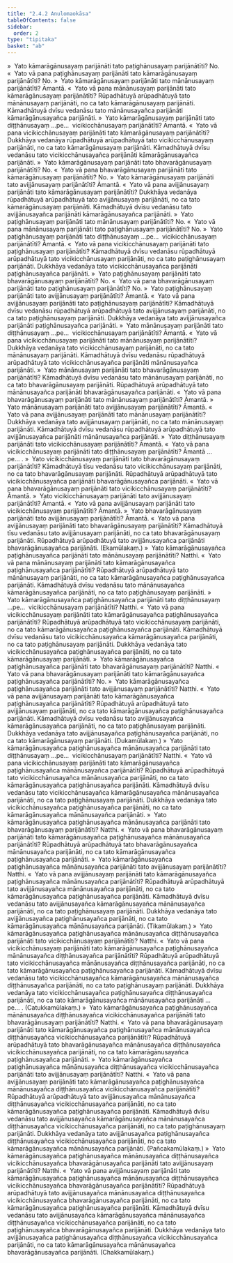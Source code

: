 ```yaml
---
title: "2.4.2 Anulomaokāsa"
tableOfContents: false
sidebar:
  order: 2
type: "tipitaka"
basket: "ab"
---
```



<DynamicBreadcrumb />

<Division number="209">

<Paragraph number="1415">
»  Yato kāmarāgānusayaṃ parijānāti tato paṭighānusayaṃ parijānātīti? No.
</Paragraph>

<Paragraph number="1416">
«  Yato vā pana paṭighānusayaṃ parijānāti tato kāmarāgānusayaṃ parijānātīti? No.
</Paragraph>

<Paragraph number="1417">
»  Yato kāmarāgānusayaṃ parijānāti tato mānānusayaṃ parijānātīti? Āmantā.
</Paragraph>

<Paragraph number="1418">
«  Yato vā pana mānānusayaṃ parijānāti tato kāmarāgānusayaṃ parijānātīti?
</Paragraph>

<Paragraph number="1419">
Rūpadhātuyā arūpadhātuyā tato mānānusayaṃ parijānāti, no ca tato kāmarāgānusayaṃ parijānāti. Kāmadhātuyā dvīsu vedanāsu tato mānānusayañca parijānāti kāmarāgānusayañca parijānāti.
</Paragraph>

<Paragraph number="1420">
»  Yato kāmarāgānusayaṃ parijānāti tato diṭṭhānusayaṃ …pe…  vicikicchānusayaṃ parijānātīti? Āmantā.
</Paragraph>

<Paragraph number="1421">
«  Yato vā pana vicikicchānusayaṃ parijānāti tato kāmarāgānusayaṃ parijānātīti?
</Paragraph>

<Paragraph number="1422">
Dukkhāya vedanāya rūpadhātuyā arūpadhātuyā tato vicikicchānusayaṃ parijānāti, no ca tato kāmarāgānusayaṃ parijānāti. Kāmadhātuyā dvīsu vedanāsu tato vicikicchānusayañca parijānāti kāmarāgānusayañca parijānāti.
</Paragraph>

<Paragraph number="1423">
»  Yato kāmarāgānusayaṃ parijānāti tato bhavarāgānusayaṃ parijānātīti? No.
</Paragraph>

<Paragraph number="1424">
«  Yato vā pana bhavarāgānusayaṃ parijānāti tato kāmarāgānusayaṃ parijānātīti? No.
</Paragraph>

<Paragraph number="1425">
»  Yato kāmarāgānusayaṃ parijānāti tato avijjānusayaṃ parijānātīti? Āmantā.
</Paragraph>

<Paragraph number="1426">
«  Yato vā pana avijjānusayaṃ parijānāti tato kāmarāgānusayaṃ parijānātīti?
</Paragraph>

<Paragraph number="1427">
Dukkhāya vedanāya rūpadhātuyā arūpadhātuyā tato avijjānusayaṃ parijānāti, no ca tato kāmarāgānusayaṃ parijānāti. Kāmadhātuyā dvīsu vedanāsu tato avijjānusayañca parijānāti kāmarāgānusayañca parijānāti.
</Paragraph>

</Division>
<Division number="210">

<Paragraph number="1428">
»  Yato paṭighānusayaṃ parijānāti tato mānānusayaṃ parijānātīti? No.
</Paragraph>

<Paragraph number="1429">
«  Yato vā pana mānānusayaṃ parijānāti tato paṭighānusayaṃ parijānātīti? No.
</Paragraph>

<Paragraph number="1430">
»  Yato paṭighānusayaṃ parijānāti tato diṭṭhānusayaṃ …pe…  vicikicchānusayaṃ parijānātīti? Āmantā.
</Paragraph>

<Paragraph number="1431">
«  Yato vā pana vicikicchānusayaṃ parijānāti tato paṭighānusayaṃ parijānātīti?
</Paragraph>

<Paragraph number="1432">
Kāmadhātuyā dvīsu vedanāsu rūpadhātuyā arūpadhātuyā tato vicikicchānusayaṃ parijānāti, no ca tato paṭighānusayaṃ parijānāti. Dukkhāya vedanāya tato vicikicchānusayañca parijānāti paṭighānusayañca parijānāti.
</Paragraph>

<Paragraph number="1433">
»  Yato paṭighānusayaṃ parijānāti tato bhavarāgānusayaṃ parijānātīti? No.
</Paragraph>

<Paragraph number="1434">
«  Yato vā pana bhavarāgānusayaṃ parijānāti tato paṭighānusayaṃ parijānātīti? No.
</Paragraph>

<Paragraph number="1435">
»  Yato paṭighānusayaṃ parijānāti tato avijjānusayaṃ parijānātīti? Āmantā.
</Paragraph>

<Paragraph number="1436">
«  Yato vā pana avijjānusayaṃ parijānāti tato paṭighānusayaṃ parijānātīti?
</Paragraph>

<Paragraph number="1437">
Kāmadhātuyā dvīsu vedanāsu rūpadhātuyā arūpadhātuyā tato avijjānusayaṃ parijānāti, no ca tato paṭighānusayaṃ parijānāti. Dukkhāya vedanāya tato avijjānusayañca parijānāti paṭighānusayañca parijānāti.
</Paragraph>

</Division>
<Division number="211">

<Paragraph number="1438">
»  Yato mānānusayaṃ parijānāti tato diṭṭhānusayaṃ …pe…  vicikicchānusayaṃ parijānātīti? Āmantā.
</Paragraph>

<Paragraph number="1439">
«  Yato vā pana vicikicchānusayaṃ parijānāti tato mānānusayaṃ parijānātīti?
</Paragraph>

<Paragraph number="1440">
Dukkhāya vedanāya tato vicikicchānusayaṃ parijānāti, no ca tato mānānusayaṃ parijānāti. Kāmadhātuyā dvīsu vedanāsu rūpadhātuyā arūpadhātuyā tato vicikicchānusayañca parijānāti mānānusayañca parijānāti.
</Paragraph>

<Paragraph number="1441">
»  Yato mānānusayaṃ parijānāti tato bhavarāgānusayaṃ parijānātīti?
</Paragraph>

<Paragraph number="1442">
Kāmadhātuyā dvīsu vedanāsu tato mānānusayaṃ parijānāti, no ca tato bhavarāgānusayaṃ parijānāti. Rūpadhātuyā arūpadhātuyā tato mānānusayañca parijānāti bhavarāgānusayañca parijānāti.
</Paragraph>

<Paragraph number="1443">
«  Yato vā pana bhavarāgānusayaṃ parijānāti tato mānānusayaṃ parijānātīti? Āmantā.
</Paragraph>

<Paragraph number="1444">
»  Yato mānānusayaṃ parijānāti tato avijjānusayaṃ parijānātīti? Āmantā.
</Paragraph>

<Paragraph number="1445">
«  Yato vā pana avijjānusayaṃ parijānāti tato mānānusayaṃ parijānātīti?
</Paragraph>

<Paragraph number="1446">
Dukkhāya vedanāya tato avijjānusayaṃ parijānāti, no ca tato mānānusayaṃ parijānāti. Kāmadhātuyā dvīsu vedanāsu rūpadhātuyā arūpadhātuyā tato avijjānusayañca parijānāti mānānusayañca parijānāti.
</Paragraph>

</Division>
<Division number="212">

<Paragraph number="1447">
»  Yato diṭṭhānusayaṃ parijānāti tato vicikicchānusayaṃ parijānātīti? Āmantā.
</Paragraph>

<Paragraph number="1448">
«  Yato vā pana vicikicchānusayaṃ parijānāti tato diṭṭhānusayaṃ parijānātīti? Āmantā …pe… .
</Paragraph>

</Division>
<Division number="213">

<Paragraph number="1449">
»  Yato vicikicchānusayaṃ parijānāti tato bhavarāgānusayaṃ parijānātīti?
</Paragraph>

<Paragraph number="1450">
Kāmadhātuyā tīsu vedanāsu tato vicikicchānusayaṃ parijānāti, no ca tato bhavarāgānusayaṃ parijānāti. Rūpadhātuyā arūpadhātuyā tato vicikicchānusayañca parijānāti bhavarāgānusayañca parijānāti.
</Paragraph>

<Paragraph number="1451">
«  Yato vā pana bhavarāgānusayaṃ parijānāti tato vicikicchānusayaṃ parijānātīti? Āmantā.
</Paragraph>

<Paragraph number="1452">
»  Yato vicikicchānusayaṃ parijānāti tato avijjānusayaṃ parijānātīti? Āmantā.
</Paragraph>

<Paragraph number="1453">
«  Yato vā pana avijjānusayaṃ parijānāti tato vicikicchānusayaṃ parijānātīti? Āmantā.
</Paragraph>

</Division>
<Division number="214">

<Paragraph number="1454">
»  Yato bhavarāgānusayaṃ parijānāti tato avijjānusayaṃ parijānātīti? Āmantā.
</Paragraph>

<Paragraph number="1455">
«  Yato vā pana avijjānusayaṃ parijānāti tato bhavarāgānusayaṃ parijānātīti?
</Paragraph>

<Paragraph number="1456">
Kāmadhātuyā tīsu vedanāsu tato avijjānusayaṃ parijānāti, no ca tato bhavarāgānusayaṃ parijānāti. Rūpadhātuyā arūpadhātuyā tato avijjānusayañca parijānāti bhavarāgānusayañca parijānāti. (Ekamūlakaṃ.)
</Paragraph>

</Division>
<Division number="215">

<Paragraph number="1457">
»  Yato kāmarāgānusayañca paṭighānusayañca parijānāti tato mānānusayaṃ parijānātīti? Natthi.
</Paragraph>

<Paragraph number="1458">
«  Yato vā pana mānānusayaṃ parijānāti tato kāmarāgānusayañca paṭighānusayañca parijānātīti?
</Paragraph>

<Paragraph number="1459">
Rūpadhātuyā arūpadhātuyā tato mānānusayaṃ parijānāti, no ca tato kāmarāgānusayañca paṭighānusayañca parijānāti. Kāmadhātuyā dvīsu vedanāsu tato mānānusayañca kāmarāgānusayañca parijānāti, no ca tato paṭighānusayaṃ parijānāti.
</Paragraph>

<Paragraph number="1460">
»  Yato kāmarāgānusayañca paṭighānusayañca parijānāti tato diṭṭhānusayaṃ …pe…  vicikicchānusayaṃ parijānātīti? Natthi.
</Paragraph>

<Paragraph number="1461">
«  Yato vā pana vicikicchānusayaṃ parijānāti tato kāmarāgānusayañca paṭighānusayañca parijānātīti?
</Paragraph>

<Paragraph number="1462">
Rūpadhātuyā arūpadhātuyā tato vicikicchānusayaṃ parijānāti, no ca tato kāmarāgānusayañca paṭighānusayañca parijānāti. Kāmadhātuyā dvīsu vedanāsu tato vicikicchānusayañca kāmarāgānusayañca parijānāti, no ca tato paṭighānusayaṃ parijānāti. Dukkhāya vedanāya tato vicikicchānusayañca paṭighānusayañca parijānāti, no ca tato kāmarāgānusayaṃ parijānāti.
</Paragraph>

<Paragraph number="1463">
»  Yato kāmarāgānusayañca paṭighānusayañca parijānāti tato bhavarāgānusayaṃ parijānātīti? Natthi.
</Paragraph>

<Paragraph number="1464">
«  Yato vā pana bhavarāgānusayaṃ parijānāti tato kāmarāgānusayañca paṭighānusayañca parijānātīti? No.
</Paragraph>

<Paragraph number="1465">
»  Yato kāmarāgānusayañca paṭighānusayañca parijānāti tato avijjānusayaṃ parijānātīti? Natthi.
</Paragraph>

<Paragraph number="1466">
«  Yato vā pana avijjānusayaṃ parijānāti tato kāmarāgānusayañca paṭighānusayañca parijānātīti?
</Paragraph>

<Paragraph number="1467">
Rūpadhātuyā arūpadhātuyā tato avijjānusayaṃ parijānāti, no ca tato kāmarāgānusayañca paṭighānusayañca parijānāti. Kāmadhātuyā dvīsu vedanāsu tato avijjānusayañca kāmarāgānusayañca parijānāti, no ca tato paṭighānusayaṃ parijānāti. Dukkhāya vedanāya tato avijjānusayañca paṭighānusayañca parijānāti, no ca tato kāmarāgānusayaṃ parijānāti. (Dukamūlakaṃ.)
</Paragraph>

</Division>
<Division number="216">

<Paragraph number="1468">
»  Yato kāmarāgānusayañca paṭighānusayañca mānānusayañca parijānāti tato diṭṭhānusayaṃ …pe…  vicikicchānusayaṃ parijānātīti? Natthi.
</Paragraph>

<Paragraph number="1469">
«  Yato vā pana vicikicchānusayaṃ parijānāti tato kāmarāgānusayañca paṭighānusayañca mānānusayañca parijānātīti?
</Paragraph>

<Paragraph number="1470">
Rūpadhātuyā arūpadhātuyā tato vicikicchānusayañca mānānusayañca parijānāti, no ca tato kāmarāgānusayañca paṭighānusayañca parijānāti. Kāmadhātuyā dvīsu vedanāsu tato vicikicchānusayañca kāmarāgānusayañca mānānusayañca parijānāti, no ca tato paṭighānusayaṃ parijānāti. Dukkhāya vedanāya tato vicikicchānusayañca paṭighānusayañca parijānāti, no ca tato kāmarāgānusayañca mānānusayañca parijānāti.
</Paragraph>

<Paragraph number="1471">
»  Yato kāmarāgānusayañca paṭighānusayañca mānānusayañca parijānāti tato bhavarāgānusayaṃ parijānātīti? Natthi.
</Paragraph>

<Paragraph number="1472">
«  Yato vā pana bhavarāgānusayaṃ parijānāti tato kāmarāgānusayañca paṭighānusayañca mānānusayañca parijānātīti?
</Paragraph>

<Paragraph number="1473">
Rūpadhātuyā arūpadhātuyā tato bhavarāgānusayañca mānānusayañca parijānāti, no ca tato kāmarāgānusayañca paṭighānusayañca parijānāti.
</Paragraph>

<Paragraph number="1474">
»  Yato kāmarāgānusayañca paṭighānusayañca mānānusayañca parijānāti tato avijjānusayaṃ parijānātīti? Natthi.
</Paragraph>

<Paragraph number="1475">
«  Yato vā pana avijjānusayaṃ parijānāti tato kāmarāgānusayañca paṭighānusayañca mānānusayañca parijānātīti?
</Paragraph>

<Paragraph number="1476">
Rūpadhātuyā arūpadhātuyā tato avijjānusayañca mānānusayañca parijānāti, no ca tato kāmarāgānusayañca paṭighānusayañca parijānāti. Kāmadhātuyā dvīsu vedanāsu tato avijjānusayañca kāmarāgānusayañca mānānusayañca parijānāti, no ca tato paṭighānusayaṃ parijānāti. Dukkhāya vedanāya tato avijjānusayañca paṭighānusayañca parijānāti, no ca tato kāmarāgānusayañca mānānusayañca parijānāti. (Tikamūlakaṃ.)
</Paragraph>

</Division>
<Division number="217">

<Paragraph number="1477">
»  Yato kāmarāgānusayañca paṭighānusayañca mānānusayañca diṭṭhānusayañca parijānāti tato vicikicchānusayaṃ parijānātīti? Natthi.
</Paragraph>

<Paragraph number="1478">
«  Yato vā pana vicikicchānusayaṃ parijānāti tato kāmarāgānusayañca paṭighānusayañca mānānusayañca diṭṭhānusayañca parijānātīti?
</Paragraph>

<Paragraph number="1479">
Rūpadhātuyā arūpadhātuyā tato vicikicchānusayañca mānānusayañca diṭṭhānusayañca parijānāti, no ca tato kāmarāgānusayañca paṭighānusayañca parijānāti. Kāmadhātuyā dvīsu vedanāsu tato vicikicchānusayañca kāmarāgānusayañca mānānusayañca diṭṭhānusayañca parijānāti, no ca tato paṭighānusayaṃ parijānāti. Dukkhāya vedanāya tato vicikicchānusayañca paṭighānusayañca diṭṭhānusayañca parijānāti, no ca tato kāmarāgānusayañca mānānusayañca parijānāti …pe… . (Catukkamūlakaṃ.)
</Paragraph>

</Division>
<Division number="218">

<Paragraph number="1480">
»  Yato kāmarāgānusayañca paṭighānusayañca mānānusayañca diṭṭhānusayañca vicikicchānusayañca parijānāti tato bhavarāgānusayaṃ parijānātīti? Natthi.
</Paragraph>

<Paragraph number="1481">
«  Yato vā pana bhavarāgānusayaṃ parijānāti tato kāmarāgānusayañca paṭighānusayañca mānānusayañca diṭṭhānusayañca vicikicchānusayañca parijānātīti?
</Paragraph>

<Paragraph number="1482">
Rūpadhātuyā arūpadhātuyā tato bhavarāgānusayañca mānānusayañca diṭṭhānusayañca vicikicchānusayañca parijānāti, no ca tato kāmarāgānusayañca paṭighānusayañca parijānāti.
</Paragraph>

<Paragraph number="1483">
»  Yato kāmarāgānusayañca paṭighānusayañca mānānusayañca diṭṭhānusayañca vicikicchānusayañca parijānāti tato avijjānusayaṃ parijānātīti? Natthi.
</Paragraph>

<Paragraph number="1484">
«  Yato vā pana avijjānusayaṃ parijānāti tato kāmarāgānusayañca paṭighānusayañca mānānusayañca diṭṭhānusayañca vicikicchānusayañca parijānātīti?
</Paragraph>

<Paragraph number="1485">
Rūpadhātuyā arūpadhātuyā tato avijjānusayañca mānānusayañca diṭṭhānusayañca vicikicchānusayañca parijānāti, no ca tato kāmarāgānusayañca paṭighānusayañca parijānāti. Kāmadhātuyā dvīsu vedanāsu tato avijjānusayañca kāmarāgānusayañca mānānusayañca diṭṭhānusayañca vicikicchānusayañca parijānāti, no ca tato paṭighānusayaṃ parijānāti. Dukkhāya vedanāya tato avijjānusayañca paṭighānusayañca diṭṭhānusayañca vicikicchānusayañca parijānāti, no ca tato kāmarāgānusayañca mānānusayañca parijānāti. (Pañcakamūlakaṃ.)
</Paragraph>

</Division>
<Division number="219">

<Paragraph number="1486">
»  Yato kāmarāgānusayañca paṭighānusayañca mānānusayañca diṭṭhānusayañca vicikicchānusayañca bhavarāgānusayañca parijānāti tato avijjānusayaṃ parijānātīti? Natthi.
</Paragraph>

<Paragraph number="1487">
«  Yato vā pana avijjānusayaṃ parijānāti tato kāmarāgānusayañca paṭighānusayañca mānānusayañca diṭṭhānusayañca vicikicchānusayañca bhavarāgānusayañca parijānātīti?
</Paragraph>

<Paragraph number="1488">
Rūpadhātuyā arūpadhātuyā tato avijjānusayañca mānānusayañca diṭṭhānusayañca vicikicchānusayañca bhavarāgānusayañca parijānāti, no ca tato kāmarāgānusayañca paṭighānusayañca parijānāti. Kāmadhātuyā dvīsu vedanāsu tato avijjānusayañca kāmarāgānusayañca mānānusayañca diṭṭhānusayañca vicikicchānusayañca parijānāti, no ca tato paṭighānusayañca bhavarāgānusayañca parijānāti. Dukkhāya vedanāya tato avijjānusayañca paṭighānusayañca diṭṭhānusayañca vicikicchānusayañca parijānāti, no ca tato kāmarāgānusayañca mānānusayañca bhavarāgānusayañca parijānāti. (Chakkamūlakaṃ.)
</Paragraph>
</Division>